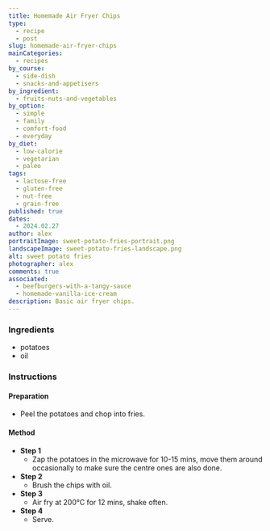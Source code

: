 ```yaml
---
title: Homemade Air Fryer Chips
type:
  - recipe
  - post
slug: homemade-air-fryer-chips
mainCategories:
  - recipes
by_course:
  - side-dish
  - snacks-and-appetisers
by_ingredient:
  - fruits-nuts-and-vegetables
by_option:
  - simple
  - family
  - comfort-food
  - everyday
by_diet:
  - low-calorie
  - vegetarian
  - paleo
tags:
  - lactose-free
  - gluten-free
  - nut-free
  - grain-free
published: true
dates:
  - 2024.02.27
author: alex
portraitImage: sweet-potato-fries-portrait.png
landscapeImage: sweet-potato-fries-landscape.png
alt: sweet potato fries
photographer: alex
comments: true
associated:
  - beefburgers-with-a-tangy-sauce
  - homemade-vanilla-ice-cream
description: Basic air fryer chips.
---
```


<Ingredients>

### Ingredients

- potatoes
- oil

</Ingredients>

<Instructions>

### Instructions

#### Preparation

- Peel the potatoes and chop into fries.

#### Method

- **Step 1**
  - Zap the potatoes in the microwave for 10-15 mins, move them around occasionally to make sure the centre ones are also done.
- **Step 2**
  - Brush the chips with oil.
- **Step 3**
  - Air fry at 200°C for 12 mins, shake often.
- **Step 4**
  - Serve.

</Instructions>
